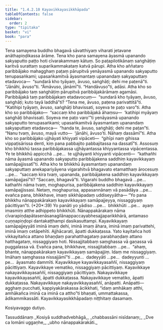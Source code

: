 ```yaml
---
title: "1.4.2.10 Kayavikkayasikkhāpada"
tableOfContents: false
sidebar:
  order: 2
type: "tipitaka"
basket: "vi"
book: "para"
---
```



<DynamicBreadcrumb />

<Division number="593" book="para">

<Paragraph number="2238" book="para">
Tena samayena buddho bhagavā sāvatthiyaṃ viharati jetavane anāthapiṇḍikassa ārāme. Tena kho pana samayena āyasmā upanando sakyaputto paṭṭo hoti cīvarakammaṃ kātuṃ. So paṭapilotikānaṃ saṅghāṭiṃ karitvā surattaṃ suparikammakataṃ katvā pārupi. Atha kho aññataro paribbājako mahagghaṃ paṭaṃ pārupitvā yenāyasmā upanando sakyaputto tenupasaṅkami; upasaṅkamitvā āyasmantaṃ upanandaṃ sakyaputtaṃ etadavoca—  “sundarā kho tyāyaṃ, āvuso, saṅghāṭi; dehi me paṭenā”ti. “Jānāhi, āvuso”ti. “Āmāvuso, jānāmī”ti. “Handāvuso”ti, adāsi. Atha kho so paribbājako taṃ saṅghāṭiṃ pārupitvā paribbājakārāmaṃ agamāsi. Paribbājakā taṃ paribbājakaṃ etadavocuṃ—  “sundarā kho tyāyaṃ, āvuso, saṅghāṭi; kuto tayā laddhā”ti? “Tena me, āvuso, paṭena parivattitā”ti. “Katihipi tyāyaṃ, āvuso, saṅghāṭi bhavissati, soyeva te paṭo varo”ti.
</Paragraph>

<Paragraph number="2239" book="para">
Atha kho so paribbājako—  “saccaṃ kho paribbājakā āhaṃsu—  ‘katihipi myāyaṃ saṅghāṭi bhavissati. Soyeva me paṭo varo’”ti yenāyasmā upanando sakyaputto tenupasaṅkami; upasaṅkamitvā āyasmantaṃ upanandaṃ sakyaputtaṃ etadavoca—  “handa te, āvuso, saṅghāṭi; dehi me paṭan”ti. “Nanu tvaṃ, āvuso, mayā vutto—  ‘jānāhi, āvuso’ti. Nāhaṃ dassāmī”ti. Atha kho so paribbājako ujjhāyati khiyyati vipāceti—  “gihīpi naṃ gihissa vippaṭisārissa denti, kiṃ pana pabbajito pabbajitassa na dassatī”ti.
</Paragraph>

<Paragraph number="2240" book="para">
Assosuṃ kho bhikkhū tassa paribbājakassa ujjhāyantassa khiyyantassa vipācentassa. Ye te bhikkhū appicchā …pe…  te ujjhāyanti khiyyanti vipācenti—  “kathañhi nāma āyasmā upanando sakyaputto paribbājakena saddhiṃ kayavikkayaṃ samāpajjissatī”ti.
</Paragraph>

<Paragraph number="2241" book="para">
Atha kho te bhikkhū āyasmantaṃ upanandaṃ sakyaputtaṃ anekapariyāyena vigarahitvā bhagavato etamatthaṃ ārocesuṃ …pe…  “saccaṃ kira tvaṃ, upananda, paribbājakena saddhiṃ kayavikkayaṃ samāpajjasī”ti? “Saccaṃ, bhagavā”ti. Vigarahi buddho bhagavā …pe…  kathañhi nāma tvaṃ, moghapurisa, paribbājakena saddhiṃ kayavikkayaṃ samāpajjissasi. Netaṃ, moghapurisa, appasannānaṃ vā pasādāya …pe…  evañca pana, bhikkhave, imaṃ sikkhāpadaṃ uddiseyyātha—
</Paragraph>

</Division>
<Division number="594" book="para">

<Paragraph number="2242" book="para">
<Emphasis>“Yo pana bhikkhu nānappakārakaṃ kayavikkayaṃ samāpajjeyya, nissaggiyaṃ pācittiyan”</Emphasis>ti. (*20*:<Emphasis>39</Emphasis>)
</Paragraph>

</Division>
<Division number="595" book="para">

<Paragraph number="2243" book="para">
<Emphasis>Yo panā</Emphasis>ti yo yādiso …pe…  <Emphasis>bhikkhū</Emphasis>ti …pe…  ayaṃ imasmiṃ atthe adhippeto bhikkhūti.
</Paragraph>

<Paragraph number="2244" book="para">
<Emphasis>Nānappakārakaṃ</Emphasis> nāma cīvarapiṇḍapātasenāsanagilānappaccayabhesajjaparikkhārā, antamaso cuṇṇapiṇḍopi dantakaṭṭhampi dasikasuttampi.
</Paragraph>

<Paragraph number="2245" book="para">
<Emphasis>Kayavikkayaṃ samāpajjeyyā</Emphasis>ti iminā imaṃ dehi, iminā imaṃ āhara, iminā imaṃ parivattehi, iminā imaṃ cetāpehīti. Ajjhācarati, āpatti dukkaṭassa. Yato kayitañca hoti vikkayitañca attano bhaṇḍaṃ parahatthagataṃ parabhaṇḍaṃ attano hatthagataṃ, nissaggiyaṃ hoti. Nissajjitabbaṃ saṃghassa vā gaṇassa vā puggalassa vā. Evañca pana, bhikkhave, nissajjitabbaṃ …pe…  “ahaṃ, bhante, nānappakārakaṃ kayavikkayaṃ samāpajjiṃ. Idaṃ me nissaggiyaṃ. Imāhaṃ saṃghassa nissajjāmī”ti …pe…  dadeyyāti …pe…  dadeyyunti …pe…  āyasmato dammīti.
</Paragraph>

</Division>
<Division number="596" book="para">

<Paragraph number="2246" book="para">
Kayavikkaye kayavikkayasaññī, nissaggiyaṃ pācittiyaṃ. Kayavikkaye vematiko, nissaggiyaṃ pācittiyaṃ. Kayavikkaye nakayavikkayasaññī, nissaggiyaṃ pācittiyaṃ.
</Paragraph>

<Paragraph number="2247" book="para">
Nakayavikkaye kayavikkayasaññī, āpatti dukkaṭassa. Nakayavikkaye vematiko, āpatti dukkaṭassa. Nakayavikkaye nakayavikkayasaññī, anāpatti.
</Paragraph>

</Division>
<Division number="597" book="para">

<Paragraph number="2248" book="para">
Anāpatti—  agghaṃ pucchati, kappiyakārakassa ācikkhati, “idaṃ amhākaṃ atthi, amhākañca iminā ca iminā ca attho”ti bhaṇati, ummattakassa, ādikammikassāti.

</Paragraph>
</Division>

<Paragraph number="2249" type="center" book="para">
Kayavikkayasikkhāpadaṃ niṭṭhitaṃ dasamaṃ.

  
Kosiyavaggo dutiyo.



</Paragraph>

<Paragraph number="2250" type="center" book="para">
Tassuddānaṃ


</Paragraph>

<Paragraph number="2251" type="verses" book="para">
_Kosiyā suddhadvebhāgā,_  
_chabbassāni nisīdanaṃ;_  
_Dve ca lomāni uggaṇhe,_  
_ubho nānappakārakāti._
</Paragraph>